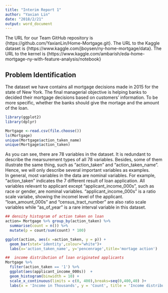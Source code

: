 ```yaml
---
title: "Interim Report 1"
author: "Yaxian Lin"
date: "2018/2/21"
output: word_document
---
```

The URL for our Team GitHub repository is {https://github.com/YaxianLin/Home-Mortgage.git}. 
The URL to the Kaggle dataset is {https://www.kaggle.com/jboysen/ny-home-mortgage/data}.
The URL to the kernel is {https://www.kaggle.com/ambarish/eda-home-mortgage-ny-with-feature-analysis/notebook}


## Problem Identification
The dataset we have contains all mortgage decisions made in 2015 for the state of New York. The final managerial objective is helping banks to decided their mortgage decisions based on customers' information. To be more specific, whether the banks should give the mortage and the amount of the loan. 

```r
library(ggplot2)
library(dplyr)

Mortgage <-read.csv(file.choose())
ls(Mortgage)
unique(Mortgage$action_taken_name)
unique(Mortgage$action_taken)
```
As you can see, there are 78 variables in the dataset. It is redundant to describe the mearsurement types of all 78 variables. Besides, some of them illustrate the same thing, such as "action_taken" and "action_taken_name". Hence, we will only describe several important variables as examples.  
In general, most variables in the data are nominal variables. For example, "action_taken" indicates the 7 different result of loan application. All variables relevant to applicant except "applicant_income_000s", such as race or gender, are nominal variables. "applicant_income_000s" is a ratio scale variabe, showing the incomel level of the applicant. "loan_amount_000s" and "census_tract_number" are also ratio scale variables while "as_of_year" is a rare interval variable in this dataset.

```r
## density histogram of action taken on loan
action= Mortgage %>% group_by(action_taken) %>%
  summarise(count = n()) %>%
  mutate(p = count/sum(count) * 100)

ggplot(action, aes(x =action_taken, y = p)) +
  geom_bar(stat='identity',colour="white")+
  labs(x='action_taken_name', y='pencenrage',title='mortage action')
```

```r
##  income distribution of loan originated applicants
Mortgage %>%
  filter(action_taken == '1') %>%
  ggplot(aes(applicant_income_000s))  +
  geom_histogram(binwidth = 10) +
  scale_x_continuous(limits = c(0, 400),breaks=seq(0,400,40) )+
  labs(x = 'Income in Thousands', y = 'Count', title = 'Income distribution of loan originated applicants')
```

